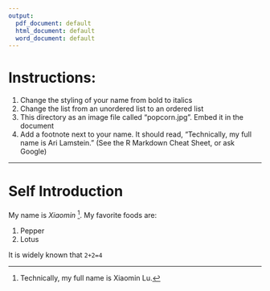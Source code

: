 ```yaml
---
output:
  pdf_document: default
  html_document: default
  word_document: default
---
```

# Instructions:
1. Change the styling of your name from bold to italics
2. Change the list from an unordered list to an ordered list
3. This directory as an image file called "popcorn.jpg". Embed it in the document
4. Add a footnote next to your name. It should read, "Technically, my full name is Ari Lamstein." (See the R Markdown Cheat Sheet, or ask Google)

---

# Self Introduction

My name is *Xiaomin* [^1]. My favorite foods are:

1. Pepper
1. Lotus

It is widely known that `2+2=4`

[^1]: Technically, my full name is Xiaomin Lu.